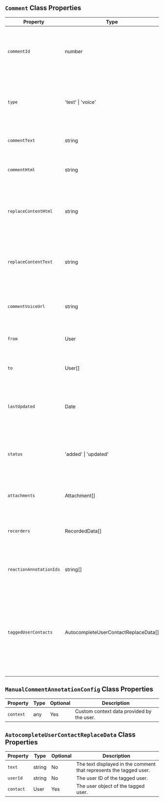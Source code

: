 


## `Comment` Class Properties


| Property                 | Type                      | Optional | Description                                                                                      |
|--------------------------|---------------------------|----------|--------------------------------------------------------------------------------------------------|
| `commentId`              | number                    | No       | Unique identifier for the comment pin annotation. Auto generated.                                |
| `type`                   | 'text' \| 'voice'         | No       | This determines the comment content type. Default is 'text'.                                     |
| `commentText`            | string                    | No       | The actual text content of the comment.                                                          |
| `commentHtml`            | string                    | Yes      | Same comment text but formatted in HTML.                                                         |
| `replaceContentHtml`     | string                    | Yes      | HTML content to replace the comment text when user accepts the comment.                          |
| `replaceContentText`     | string                    | Yes      | Text content to replace the comment text when user accepts the comment.                          |
| `commentVoiceUrl`        | string                    | Yes      | URL of the voice recording for the comment, if available.                                        |
| `from`                   | User                      | No       | The user who created this comment.                                                               |
| `to`                     | User[]                    | Yes      | List of users that were @mentioned in this comment.                                              |
| `lastUpdated`            | Date                      | Yes      | Timestamp of when this comment was last updated. Auto generated.                                 |
| `status`                 | 'added' \| 'updated'      | No       | Status of the comment indicating whether it was newly added or updated.                          |
| `attachments`            | Attachment[]              | No       | List of attachments associated with the comment.                                                 |
| `recorders`              | RecordedData[]            | No       | List of recorded data associated with the comment.                                               |
| `reactionAnnotationIds`  | string[]                  | No       | List of annotation IDs for reactions to the comment.                                             |
| `taggedUserContacts`  | AutocompleteUserContactReplaceData[]                  | No       | List of users that were @mentioned in this comment. This contains addition metadata that is used to display the @mention in the UI.                                              |


## `ManualCommentAnnotationConfig` Class Properties
| Property                 | Type                      | Optional | Description                                                                                      |
|--------------------------|---------------------------|----------|--------------------------------------------------------------------------------------------------|
| `context`              | any                   | Yes       | Custom context data provided by the user.                                |


## `AutocompleteUserContactReplaceData` Class Properties

| Property                 | Type                      | Optional | Description                                                                                      |
|--------------------------|---------------------------|----------|--------------------------------------------------------------------------------------------------|
| `text`              | string                   | No       | The text displayed in the comment that represents the tagged user.                                |
| `userId`              | string                   | No       | The user ID of the tagged user.                                |
| `contact`              | User                   | Yes       | The user object of the tagged user.                                |